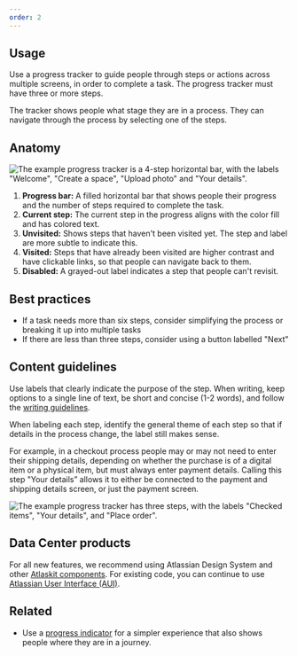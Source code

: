 ```yaml
---
order: 2
---
```


## Usage

Use a progress tracker to guide people through steps or actions across multiple screens, in order to complete a task. The progress tracker must have three or more steps.

The tracker shows people what stage they are in a process. They can navigate through the process by selecting one of the steps.

## Anatomy

![The example progress tracker is a 4-step horizontal bar, with the labels "Welcome", "Create a space", "Upload photo" and "Your details".](images/progress-tracker-anatomy.png)

1. **Progress bar:** A filled horizontal bar that shows people their progress and the number of steps required to complete the task.
2. **Current step:** The current step in the progress aligns with the color fill and has colored text.
3. **Unvisited:** Shows steps that haven't been visited yet. The step and label are more subtle to indicate this.
4. **Visited:** Steps that have already been visited are higher contrast and have clickable links, so that people can navigate back to them.
5. **Disabled:** A grayed-out label indicates a step that people can't revisit.

## Best practices

- If a task needs more than six steps, consider simplifying the process or breaking it up into multiple tasks
- If there are less than three steps, consider using a button labelled "Next"

## Content guidelines

Use labels that clearly indicate the purpose of the step. When writing, keep options to a single line of text, be short and concise (1-2 words), and follow the [writing guidelines](/content/writing-style).

When labeling each step, identify the general theme of each step so that if details in the process change, the label still makes sense.

For example, in a checkout process people may or may not need to enter their shipping details, depending on whether the purchase is of a digital item or a physical item, but must always enter payment details. Calling this step "Your details” allows it to either be connected to the payment and shipping details screen, or just the payment screen.

![The example progress tracker has three steps, with the labels "Checked items", "Your details", and "Place order".](images/progress-tracker-content-guidelines.png)

## Data Center products

For all new features, we recommend using Atlassian Design System and other [Atlaskit components](https://atlaskit.atlassian.com/). For existing code, you can continue to use [Atlassian User Interface (AUI)](https://aui.atlassian.com/).

## Related

- Use a [progress indicator](/components/progress-indicator) for a simpler experience that also shows people where they are in a journey.
